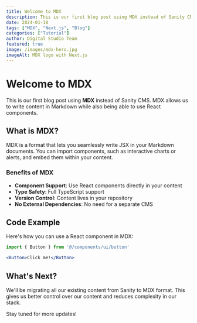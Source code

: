 ```yaml
---
title: Welcome to MDX
description: This is our first blog post using MDX instead of Sanity CMS
date: 2024-01-18
tags: ["MDX", "Next.js", "Blog"]
categories: ["Tutorial"]
author: Digital Studio Team
featured: true
image: /images/mdx-hero.jpg
imageAlt: MDX logo with Next.js
---
```


# Welcome to MDX

This is our first blog post using **MDX** instead of Sanity CMS. MDX allows us to write content in Markdown while also being able to use React components.

## What is MDX?

MDX is a format that lets you seamlessly write JSX in your Markdown documents. You can import components, such as interactive charts or alerts, and embed them within your content.

### Benefits of MDX

- **Component Support**: Use React components directly in your content
- **Type Safety**: Full TypeScript support
- **Version Control**: Content lives in your repository
- **No External Dependencies**: No need for a separate CMS

## Code Example

Here's how you can use a React component in MDX:

```jsx
import { Button } from '@/components/ui/button'

<Button>Click me!</Button>
```

## What's Next?

We'll be migrating all our existing content from Sanity to MDX format. This gives us better control over our content and reduces complexity in our stack.

Stay tuned for more updates!